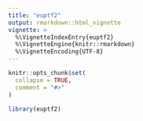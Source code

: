 ```yaml
---
title: "euptf2"
output: rmarkdown::html_vignette
vignette: >
  %\VignetteIndexEntry{euptf2}
  %\VignetteEngine{knitr::rmarkdown}
  %\VignetteEncoding{UTF-8}
---
```


```r
knitr::opts_chunk$set(
  collapse = TRUE,
  comment = "#>"
)
```

```r
library(euptf2)
```
